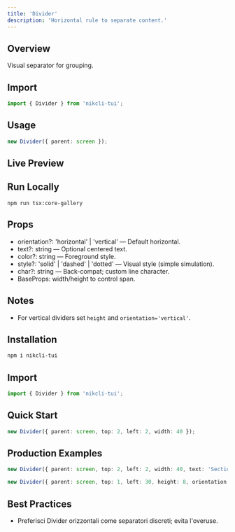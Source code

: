 ```yaml
---
title: 'Divider'
description: 'Horizontal rule to separate content.'
---
```


## Overview

Visual separator for grouping.

## Import

```ts
import { Divider } from 'nikcli-tui';
```

## Usage

```ts
new Divider({ parent: screen });
```

## Live Preview

<Snippet file="previews/divider.mdx" />

## Run Locally

`npm run tsx:core-gallery`

## Props

- orientation?: 'horizontal' | 'vertical' — Default horizontal.
- text?: string — Optional centered text.
- color?: string — Foreground style.
- style?: 'solid' | 'dashed' | 'dotted' — Visual style (simple simulation).
- char?: string — Back-compat; custom line character.
- BaseProps: width/height to control span.

## Notes

- For vertical dividers set `height` and `orientation='vertical'`.

## Installation

```bash
npm i nikcli-tui
```

## Import

```ts
import { Divider } from 'nikcli-tui';
```

## Quick Start

```ts
new Divider({ parent: screen, top: 2, left: 2, width: 40 });
```

## Production Examples

<CodeGroup>

```ts With Text
new Divider({ parent: screen, top: 2, left: 2, width: 40, text: 'Section' });
```

```ts Vertical
new Divider({ parent: screen, top: 1, left: 30, height: 8, orientation: 'vertical' });
```

</CodeGroup>

## Best Practices

- Preferisci Divider orizzontali come separatori discreti; evita l'overuse.
